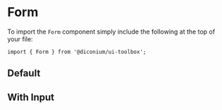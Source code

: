 
<Meta of={FormStories} />

# Form

To import the `Form` component simply include the following at the top of your file:

```
import { Form } from '@diconium/ui-toolbox';
```

## Default

<Canvas of={FormStories.Default} />

## With Input

<Canvas of={FormStories.WithInput} />
